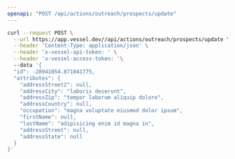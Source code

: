 ```yaml
---
openapi: "POST /api/actions/outreach/prospects/update"
---
```


<RequestExample>

```bash Request
curl --request POST \
  --url https://app.vessel.dev//api/actions/outreach/prospects/update \
  --header 'Content-Type: application/json' \
  --header 'x-vessel-api-token: ' \
  --header 'x-vessel-access-token: '\ 
  --data '{
  "id": -28941054.871041775,
  "attributes": {
    "addressStreet2": null,
    "addressCity": "laboris deserunt",
    "addressZip": "tempor laborum aliquip dolore",
    "addressCountry": null,
    "occupation": "magna voluptate eiusmod dolor ipsum",
    "firstName": null,
    "lastName": "adipisicing enim id magna in",
    "addressStreet": null,
    "addressState": null
  }
}'
```

</RequestExample>


      